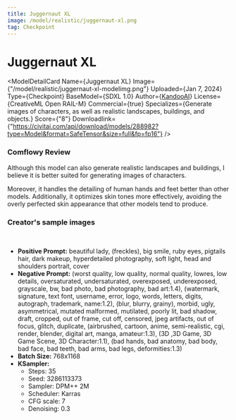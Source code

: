 ```yaml
---
title: Juggernaut XL
image: /model/realistic/juggernaut-xl.png
tag: Checkpoint
---
```



# Juggernaut XL

<ModelDetailCard 
  Name={<span>Juggernaut XL</span>}
  Image={"/model/realistic/juggernaut-xl-modelimg.png"}
  Uploaded={<span>Jan 7, 2024</span>}
  Type={<span>Checkpoint</span>}
  BaseModel={<span>SDXL 1.0</span>}
  Author={<a href="https://civitai.com/user/KandooAI">KandooAI</a>}
  License={<span>CreativeML Open RAIL-M</span>}
  Commercial={true}
  Specializes={<span>Generate images of characters, as well as realistic landscapes, buildings, and objects.</span>}
  Score={"8"}
  Downloadlink={"https://civitai.com/api/download/models/288982?type=Model&format=SafeTensor&size=full&fp=fp16"}
/>

### Comflowy Review
Although this model can also generate realistic landscapes and buildings, I believe it is better suited for generating images of characters.

Moreover, it handles the detailing of human hands and feet better than other models. Additionally, it optimizes skin tones more effectively, avoiding the overly perfected skin appearance that other models tend to produce.

### Creator's sample images

<br/>
<PhotoProvider>
  <PhotoView src="/model/realistic/002.png">
    <img src="/model/realistic/002.png" alt="" className='rounded-lg'/>
  </PhotoView>
</PhotoProvider>

* **Positive Prompt:** beautiful lady, (freckles), big smile, ruby eyes, pigtails hair, dark makeup, hyperdetailed photography, soft light, head and shoulders portrait, cover
* **Negative Prompt:** (worst quality, low quality, normal quality, lowres, low details, oversaturated, undersaturated, overexposed, underexposed, grayscale, bw, bad photo, bad photography, bad art:1.4), (watermark, signature, text font, username, error, logo, words, letters, digits, autograph, trademark, name:1.2), (blur, blurry, grainy), morbid, ugly, asymmetrical, mutated malformed, mutilated, poorly lit, bad shadow, draft, cropped, out of frame, cut off, censored, jpeg artifacts, out of focus, glitch, duplicate, (airbrushed, cartoon, anime, semi-realistic, cgi, render, blender, digital art, manga, amateur:1.3), (3D ,3D Game, 3D Game Scene, 3D Character:1.1), (bad hands, bad anatomy, bad body, bad face, bad teeth, bad arms, bad legs, deformities:1.3)
* **Batch Size:** 768x1168
* **KSampler:** 
  * Steps: 35
  * Seed: 3286113373 
  * Sampler: DPM++ 2M 
  * Scheduler: Karras
  * CFG scale: 7 
  * Denoising: 0.3